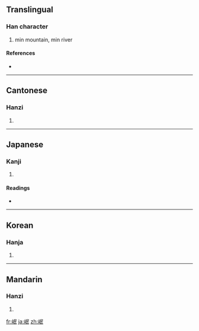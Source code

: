 ==Translingual==

===Han character===
{{Han char|rn=46|rad=山|as=05|sn=8|four=2774<sub>7</sub>|canj=山口女心 (URVP)}}

# min mountain, min river

====References====
* {{Han ref|kx=0310.010|dkj=08007|dj=0610.060|hdz=10768.200|uh=5CB7|ud=23735|bh=A9A2|bd=43426}}

----

==Cantonese==

===Hanzi===
{{yue-hanzi|jyut=|y=man4}}

# {{defn|Cantonese}}

----

==Japanese==

===Kanji===
{{ja-kanji|grade=|rs=山05}}

# {{defn|Japanese}}

====Readings====
* {{ja-readings|on=[[びん]] (bin), [[みん]] (min)|kun=}}

----

==Korean==

===Hanja===
{{ko-hanja|hangeul=민|rv=min|mr=min}}

# {{defn|Korean}}

----

==Mandarin==

===Hanzi===
{{cmn-hanzi|pin=[[mín]] ([[min2]])|wg=min<sup>2</sup>}}

# {{defn|Mandarin}}

[[fr:岷]]
[[ja:岷]]
[[zh:岷]]
